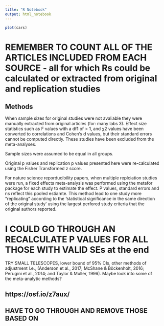 ```yaml
---
title: "R Notebook"
output: html_notebook
---
```



```r
plot(cars)
```

# REMEMBER TO COUNT ALL OF THE ARTICLES INCLUDED FROM EACH SOURCE - all for which Rs could be calculated or extracted from original and replication studies

## Methods 

When sample sizes for original studies were not avaliable they were manually extracted from original articles (for: many labs 3). Effect size statistics such as F values with a df1 of > 1, and χ2 values have been converted to correlations and Cohen's d values, but their standard errors cannot be computed directly. These studies have been excluded from the meta-analyses.

Sample sizes were assumed to be equal in all groups. 

Original p values and replication p values presented here were re-calculated using the Fisher Transformed z score.


For nature science reporducibility papers, when multiple replciation studies were run, a fixed effects meta-analysis was performed using the metafor package for each study to estimate the effect. P values, standard errors and ns reflect this pooled estiamte. This method lead to one study more "replicating" according to the 'statistical significance in the same direction of the original study' using the largest perfored study criteria that the original authors reported. 

# I COULD GO THROUGH AN RECALCULATE P VALUES FOR ALL THOSE WITH VALID SEs at the end



TRY SMALL TELESCOPES, lower bound of 95% CIs, other methods of adjustment I.e., (Anderson et al., 2017; McShane & Böckenholt, 2016; Perugini et al., 2014; and Taylor & Muller, 1996). Maybe look into some of the meta-analytic methods?



## https://osf.io/z7aux/
## HAVE TO GO THROUGH AND REMOVE THOSE BASED ON 








